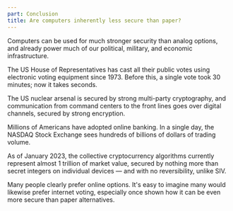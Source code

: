 ```yaml
---
part: Conclusion
title: Are computers inherently less secure than paper?
---
```


Computers can be used for much stronger security than analog options, and already power much of our political, military, and economic infrastructure.

The US House of Representatives has cast all their public votes using electronic voting equipment since 1973. Before this, a single vote took 30 minutes; now it takes seconds.

The US nuclear arsenal is secured by strong multi-party cryptography, and communication from command centers to the front lines goes over digital channels, secured by strong encryption.

Millions of Americans have adopted online banking. In a single day, the NASDAQ Stock Exchange sees hundreds of billions of dollars of trading volume.

As of January 2023, the collective cryptocurrency algorithms currently represent almost 1 trillion of market value, secured by nothing more than secret integers on individual devices — and with no reversibility, unlike SIV.

Many people clearly prefer online options. It's easy to imagine many would likewise prefer internet voting, especially once shown how it can be even more secure than paper alternatives.
